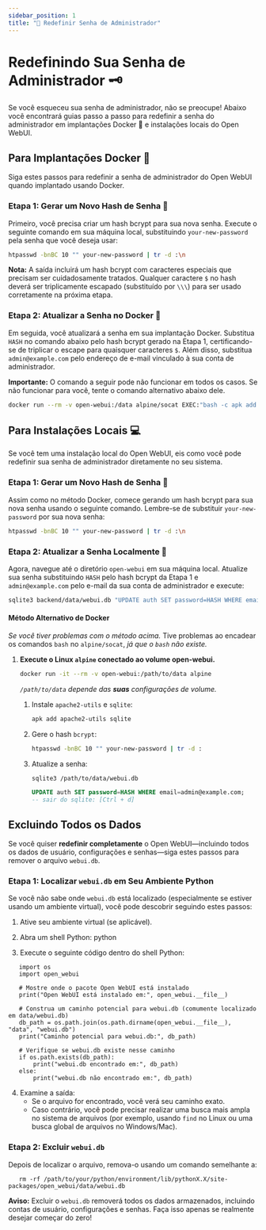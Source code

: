 ```yaml
---
sidebar_position: 1
title: "🔑 Redefinir Senha de Administrador"
---
```


# Redefinindo Sua Senha de Administrador 🗝️

Se você esqueceu sua senha de administrador, não se preocupe! Abaixo você encontrará guias passo a passo para redefinir a senha do administrador em implantações Docker 🐳 e instalações locais do Open WebUI.

## Para Implantações Docker 🐳

Siga estes passos para redefinir a senha de administrador do Open WebUI quando implantado usando Docker.

### Etapa 1: Gerar um Novo Hash de Senha 🔐

Primeiro, você precisa criar um hash bcrypt para sua nova senha. Execute o seguinte comando em sua máquina local, substituindo `your-new-password` pela senha que você deseja usar:

```bash
htpasswd -bnBC 10 "" your-new-password | tr -d :\n
```

**Nota:** A saída incluirá um hash bcrypt com caracteres especiais que precisam ser cuidadosamente tratados. Qualquer caractere `$` no hash deverá ser triplicamente escapado (substituído por `\\\`) para ser usado corretamente na próxima etapa.

### Etapa 2: Atualizar a Senha no Docker 🔄

Em seguida, você atualizará a senha em sua implantação Docker. Substitua `HASH` no comando abaixo pelo hash bcrypt gerado na Etapa 1, certificando-se de triplicar o escape para quaisquer caracteres `$`. Além disso, substitua `admin@example.com` pelo endereço de e-mail vinculado à sua conta de administrador.

**Importante:** O comando a seguir pode não funcionar em todos os casos. Se não funcionar para você, tente o comando alternativo abaixo dele.

```bash
docker run --rm -v open-webui:/data alpine/socat EXEC:"bash -c apk add sqlite && echo UPDATE auth SET password=\HASH\ WHERE email=\admin@example.com\; | sqlite3 /data/webui.db", STDIO
```

## Para Instalações Locais 💻

Se você tem uma instalação local do Open WebUI, eis como você pode redefinir sua senha de administrador diretamente no seu sistema.

### Etapa 1: Gerar um Novo Hash de Senha 🔐

Assim como no método Docker, comece gerando um hash bcrypt para sua nova senha usando o seguinte comando. Lembre-se de substituir `your-new-password` por sua nova senha:

```bash
htpasswd -bnBC 10 "" your-new-password | tr -d :\n
```

### Etapa 2: Atualizar a Senha Localmente 🔄

Agora, navegue até o diretório `open-webui` em sua máquina local. Atualize sua senha substituindo `HASH` pelo hash bcrypt da Etapa 1 e `admin@example.com` pelo e-mail da sua conta de administrador e execute:

```bash
sqlite3 backend/data/webui.db "UPDATE auth SET password=HASH WHERE email=admin@example.com;"
```


#### Método Alternativo de Docker

_Se você tiver problemas com o método acima._ Tive problemas ao encadear os comandos `bash` no `alpine/socat`, _já que o `bash` não existe._

1. **Execute o Linux `alpine` conectado ao volume open-webui.**

    ```bash
    docker run -it --rm -v open-webui:/path/to/data alpine
    ```
    _`/path/to/data` depende das __suas__ configurações de volume._

    1. Instale `apache2-utils` e `sqlite`:

        ```sh
        apk add apache2-utils sqlite
        ```
    1. Gere o hash `bcrypt`:

        ```sh
        htpasswd -bnBC 10 "" your-new-password | tr -d :
        ```

    1. Atualize a senha:

        ```sh
        sqlite3 /path/to/data/webui.db
        ```

        ```sql
        UPDATE auth SET password=HASH WHERE email=admin@example.com;
        -- sair do sqlite: [Ctrl + d]
        ```
## Excluindo Todos os Dados

Se você quiser **redefinir completamente** o Open WebUI—incluindo todos os dados de usuário, configurações e senhas—siga estes passos para remover o arquivo `webui.db`.

### Etapa 1: Localizar `webui.db` em Seu Ambiente Python

Se você não sabe onde `webui.db` está localizado (especialmente se estiver usando um ambiente virtual), você pode descobrir seguindo estes passos:

1. Ative seu ambiente virtual (se aplicável).
2. Abra um shell Python:
   python

3. Execute o seguinte código dentro do shell Python:
```
   import os
   import open_webui

   # Mostre onde o pacote Open WebUI está instalado
   print("Open WebUI está instalado em:", open_webui.__file__)

   # Construa um caminho potencial para webui.db (comumente localizado em data/webui.db)
   db_path = os.path.join(os.path.dirname(open_webui.__file__), "data", "webui.db")
   print("Caminho potencial para webui.db:", db_path)

   # Verifique se webui.db existe nesse caminho
   if os.path.exists(db_path):
       print("webui.db encontrado em:", db_path)
   else:
       print("webui.db não encontrado em:", db_path)
```
4. Examine a saída:
   - Se o arquivo for encontrado, você verá seu caminho exato.
   - Caso contrário, você pode precisar realizar uma busca mais ampla no sistema de arquivos (por exemplo, usando `find` no Linux ou uma busca global de arquivos no Windows/Mac).

### Etapa 2: Excluir `webui.db`

Depois de localizar o arquivo, remova-o usando um comando semelhante a:

```
   rm -rf /path/to/your/python/environment/lib/pythonX.X/site-packages/open_webui/data/webui.db
```

**Aviso:** Excluir o `webui.db` removerá todos os dados armazenados, incluindo contas de usuário, configurações e senhas. Faça isso apenas se realmente desejar começar do zero!

        

